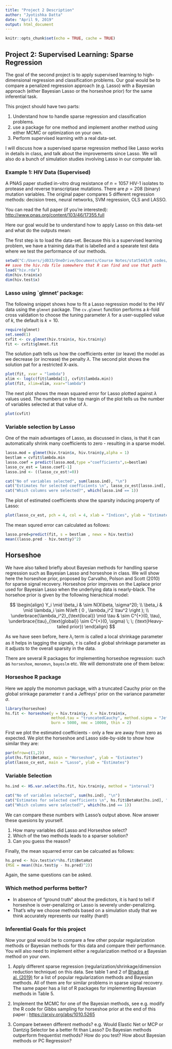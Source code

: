 ```yaml
---
title: "Project 2 Description"
author: "Jyotishka Datta"
date: "April 9, 2019"
output: html_document
---
```


```r
knitr::opts_chunk$set(echo = TRUE, cache = TRUE)
```

## Project 2: Supervised Learning: Sparse Regression 

The goal of the second project is to apply supervised learning to high-dimensional regression and classification problems. Our goal would be to compare a penalized regression approach (e.g. Lasso) with a Bayesian approach (either Bayesian Lasso or the horseshoe prior) for the same inferential task. 

This project should have two parts: 

1.  Understand how to handle sparse regression and classification problems. 
2.  use a package for one method and implement another method using either MCMC or optimization on your own. 
3.  Perform supervised learning with a real data-set. 

I will discuss how a supervised sparse regression method like Lasso works in details in class, and talk about the improvements since Lasso. We will also do a bunch of simulation studies involving Lasso in our computer lab. 

### Example 1: HIV Data (Supervised)

A PNAS paper studied in-vitro drug resistance of $n = 1057$ HIV-1 isolates to protease and reverse transcriptase mutations. There are $p = 208$ (binary) mutation variables. The original paper compares 5 different regression methods: decision trees, neural networks, SVM regression, OLS and LASSO. 

You can read the full paper (if you're interested): [http://www.pnas.org/content/103/46/17355.full](http://www.pnas.org/content/103/46/17355.full)

Here our goal would be to understand how to apply Lasso on this data-set and what do the outputs mean: 

The first step is to load the data-set. Because this is a supervised learning problem, we have a training data that is labelled and a spearate test data where we test the performance of our methods. 

```r
setwd("C:/Users/jd033/OneDrive/Documents/Course Notes/stat5443/R codes/datasets")
## save the hiv.rda file somewhere that R can find and use that path
load("hiv.rda")
dim(hiv.train$x)
dim(hiv.test$x)
```

### Lasso using `glmnet' package:

The following snippet shows how to fit a Lasso regression model to the HIV data using the `glmnet` package. The `cv.glmnet` function performs a $k$-fold cross validation to choose the tuning parameter $\lambda$ for a user-supplied value of $k$, the default is $k = 10$. 

```r
require(glmnet)
set.seed(1)
cvfit <- cv.glmnet(hiv.train$x, hiv.train$y)
fit <- cvfit$glmnet.fit
```

The solution path tells us how the coefficients enter (or leave) the model as we decrease (or increase) the penalty $\lambda$. The second plot shows the solution pat for a restricted X-axis. 

```r
plot(fit, xvar = "lambda")
xlim <- log(c(fit$lambda[1], cvfit$lambda.min))
plot(fit, xlim=xlim, xvar="lambda")
```


The next plot shows the mean squared error for Lasso plotted against $\lambda$ values used. The numbers on the top margin of the plot tells us the number of variables selected at that value of $\lambda$. 

```r
plot(cvfit)
```

### Variable selection by Lasso

One of the main advantages of Lasso, as discussed in class, is that it can automatically shrink many coefficients to zero - resulting in a sparse model. 

```r
lasso.mod = glmnet(hiv.train$x, hiv.train$y,alpha = 1)
bestlam = cvfit$lambda.min
lasso.coef = predict(lasso.mod,type ="coefficients",s=bestlam)
lasso_cv_est = lasso.coef[-1]
lasso.ind <- ((lasso_cv_est!=0))
```

```r
cat("No of variables selected", sum(lasso.ind), "\n")
cat("Estimates for selected coefficients \n", lasso_cv_est[lasso.ind], "\n")
cat("Which columns were selected?", which(lasso.ind == 1))
```

The plot of estimated coefficients show the sparsity inducing property of Lasso:

```r
plot(lasso_cv_est, pch = 4, col = 4, xlab = "Indices", ylab = "Estimates")
```

The mean squred error can calculated as follows: 

```r
lasso.pred=predict(fit, s = bestlam , newx = hiv.test$x)
mean((lasso.pred - hiv.test$y)^2)
```

## Horseshoe 

We have also talked briefly about Bayesian methods for handling sparse regression such as Bayesian Lasso and horseshoe in class. We will show here the horseshoe prior, proposed by Carvalho, Polson and Scott (2010) for sparse signal recovery. Horseshoe prior improves on the Laplace prior used for Bayesian Lasso when the underlying data is nearly-black. The horsehoe prior is given by the following hierachical model: 

$$
\begin{align}
Y_i \mid \beta_i & \sim N(X\beta, \sigma^2I); \\
\beta_i & \mid \lambda_i \sim N\left ( 0 , \lambda_i^2 \tau^2 \right ); \\
\underbrace{\lambda_i^2}_{\text{local}} \mid \tau & \sim C^{+}(0, \tau), \underbrace{\tau}_{\text{global}} \sim C^{+}(0, \sigma) \; \; (\text{Heavy-tailed prior})
\end{align}
$$

As we have seen before, here $\lambda_i$ term is called a local shrinkage parameter as it helps in tagging the signals, $\tau$ is called a global shrinkage parameter as it adjusts to the overall sparsity in the data. 

There are several R packages for implementing horseshoe regression: such as  `horseshoe`, `monomvn`, `bayeslm` etc. We will demonstrate one of them below: 

### Horseshoe R package {.smaller}

Here we apply the monomvn package, with a truncated Cauchy prior on the global srinkage parameter $\tau$ and a Jeffreys' prior on the variance parameter $\sigma$. 

```r
library(horseshoe)
hs.fit <- horseshoe(y = hiv.train$y, X = hiv.train$x, 
                    method.tau = "truncatedCauchy", method.sigma = "Jeffreys",
                    burn = 5000, nmc = 10000, thin = 2)
```

First we plot the estimated coefficients - only a few are away from zero as expected. We plot the horseshoe and Lasso side-by-side to show how similar they are: 

```r
par(mfrow=c(1,2))
plot(hs.fit$BetaHat, main = "Horseshoe", ylab = "Estimates")
plot(lasso_cv_est, main = "Lasso", ylab = "Estimates")
```

### Variable Selection 

```r
hs.ind <- HS.var.select(hs.fit, hiv.train$y, method = "interval") 
```

```r
cat("No of variables selected", sum(hs.ind), "\n")
cat("Estimates for selected coefficients \n", hs.fit$BetaHat[hs.ind], "\n")
cat("Which columns were selected?", which(hs.ind == 1))
```

We can compare these numbers with Lasso's output above. Now answer these quesions by yourself. 

1.  How many variables did Lasso and Horseshoe select? 
2.  Which of the two methods leads to a sparser solution? 
3.  Can you guess the reason? 

Finally, the mean squarred error can be calcuated as follows: 

```r
hs.pred <- hiv.test$x%*%hs.fit$BetaHat
(MSE = mean((hiv.test$y - hs.pred)^2))
```

Again, the same questions can be asked. 

### Which method performs better? 

-  In absence of "ground truth" about the predictors, it is hard to tell if horseshoe is over-penalizing or Lasso is severely under-penalizing. 
-  That's why we choose methods based on a simulation study that we think accurately represents our reality (hard!)


### Inferential Goals for this project 

Now your goal would be to compare a few other popular regularization methods or Bayesian methods for this data and compare their performance. You will also need to implement either a regularization method or a Bayesian method on your own. 

1.  Apply different sparse regression (regularization/shrinkage/dimension reduction technique) on this data. See table 1 and 2 of [Bhadra et al. (2019)](https://arxiv.org/pdf/1706.10179.pdf) for a list of popular regularization methods and Bayesian methods. All of them are for similar problems in sparse signal recovery. The same paper has a list of R packages for implementing Bayesian methods in Table 5. 

2.  Implement the MCMC for one of the Bayesian methods, see e.g. modify the R code for Gibbs sampling for horseshoe prior at the end of this paper : [https://arxiv.org/abs/1010.5265](https://arxiv.org/abs/1010.5265)

2. Compare between different methods? e.g. Would Elastic Net or MCP or Dantzig Selector be a better fit than Lasso? Do Bayesian methods outperform frequentist methods? How do you test? How about Bayesian methods or PC Regression?


